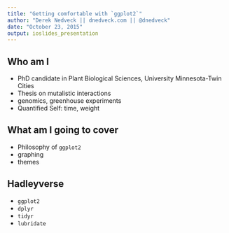 ```yaml
---
title: "Getting comfortable with `ggplot2`"
author: "Derek Nedveck || dnedveck.com || @dnedveck"
date: "October 23, 2015"
output: ioslides_presentation
---
```


## Who am I

- PhD candidate in Plant Biological Sciences, University Minnesota-Twin Cities
- Thesis on mutalistic interactions
 - genomics, greenhouse experiments
- Quantified Self: time, weight

## What am I going to cover

- Philosophy of `ggplot2`
- graphing
- themes

## Hadleyverse

- `ggplot2`
- `dplyr`
- `tidyr`
- `lubridate`

